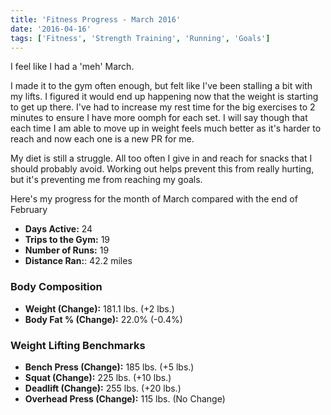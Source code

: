 ```yaml
---
title: 'Fitness Progress - March 2016'
date: '2016-04-16'
tags: ['Fitness', 'Strength Training', 'Running', 'Goals']
---
```


I feel like I had a 'meh' March.

I made it to the gym often enough, but felt like I've been stalling a bit with my lifts. I figured it would end up happening now that the weight is starting to get up there. I've had to increase my rest time for the big exercises to 2 minutes to ensure I have more oomph for each set. I will say though that each time I am able to move up in weight feels much better as it's harder to reach and now each one is a new PR for me.

My diet is still a struggle. All too often I give in and reach for snacks that I should probably avoid. Working out helps prevent this from really hurting, but it's preventing me from reaching my goals.

Here's my progress for the month of March compared with the end of February

-   **Days Active:** 24
-   **Trips to the Gym:** 19
-   **Number of Runs:** 19
-   **Distance Ran:**: 42.2 miles

### Body Composition

-   **Weight (Change):** 181.1 lbs. (+2 lbs.)
-   **Body Fat % (Change):** 22.0% (-0.4%)

### Weight Lifting Benchmarks

-   **Bench Press (Change):** 185 lbs. (+5 lbs.)
-   **Squat (Change):** 225 lbs. (+10 lbs.)
-   **Deadlift (Change):** 255 lbs. (+20 lbs.)
-   **Overhead Press (Change):** 115 lbs. (No Change)
